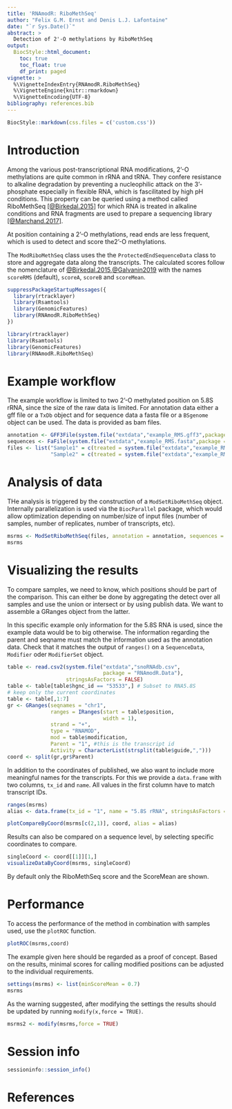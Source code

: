 ```yaml
---
title: 'RNAmodR: RiboMethSeq'
author: "Felix G.M. Ernst and Denis L.J. Lafontaine"
date: "`r Sys.Date()`"
abstract: >
  Detection of 2'-O methylations by RiboMethSeq
output:
  BiocStyle::html_document:
    toc: true
    toc_float: true
    df_print: paged
vignette: >
  %\VignetteIndexEntry{RNAmodR.RiboMethSeq}
  %\VignetteEngine{knitr::rmarkdown}
  %\VignetteEncoding{UTF-8}
bibliography: references.bib
---
```


```r
BiocStyle::markdown(css.files = c('custom.css'))
```

# Introduction

Among the various post-transcriptional RNA modifications, 2'-O methylations are
quite common in rRNA and tRNA. They confere resistance to alkaline degradation
by preventing a nucleophilic attack on the 3'-phosphate especially in flexible
RNA, which is fascilitated by high pH conditions. This property can be queried
using a method called RiboMethSeq [[@Birkedal.2015]](#References) for which RNA
is treated in alkaline conditions and RNA fragments are used to prepare a
sequencing library [[@Marchand.2017]](#References).

At position containing a 2'-O methylations, read ends are less frequent, which
is used to detect and score the2'-O methylations.

The `ModRiboMethSeq` class uses the the `ProtectedEndSequenceData` class to
store and aggregate data along the transcripts. The calculated scores follow the
nomenclature of [@Birkedal.2015,@Galvanin2019](#References) with the names `scoreRMS`
(default), `scoreA`, `scoreB` and `scoreMean`.

```r
suppressPackageStartupMessages({
  library(rtracklayer)
  library(Rsamtools)
  library(GenomicFeatures)
  library(RNAmodR.RiboMethSeq)
})
```
```r
library(rtracklayer)
library(Rsamtools)
library(GenomicFeatures)
library(RNAmodR.RiboMethSeq)
```

# Example workflow

The example workflow is limited to two 2'-O methylated position on 5.8S rRNA,
since the size of the raw data is limited. For annotation data either a gff file
or a `TxDb` object and for sequence data a fasta file or a `BSgenome` object can
be used. The data is provided as bam files.

```r
annotation <- GFF3File(system.file("extdata","example_RMS.gff3",package = "RNAmodR.Data"))
sequences <- FaFile(system.file("extdata","example_RMS.fasta",package = "RNAmodR.Data"))
files <- list("Sample1" = c(treated = system.file("extdata","example_RMS1.bam",package = "RNAmodR.Data")),
              "Sample2" = c(treated = system.file("extdata","example_RMS2.bam",package = "RNAmodR.Data")))
```

# Analysis of data

THe analysis is triggered by the construction of a `ModSetRiboMethSeq` object.
Internally parallelization is used via the `BiocParallel` package, which would
allow optimization depending on number/size of input files (number of samples,
number of replicates, number of transcripts, etc).

```r
msrms <- ModSetRiboMethSeq(files, annotation = annotation, sequences = sequences)
msrms
```

# Visualizing the results

To compare samples, we need to know, which positions should be part of the
comparison. This can either be done by aggregating the detect over all samples
and use the union or intersect or by using publish data. We want to assemble
a GRanges object from the latter. 

In this specific example only information for the 5.8S RNA is used, since the
example data would be to big otherwise. The information regarding the parent and
seqname must match the information used as the annotation data. Check that it
matches the output of `ranges()` on a `SequenceData`, `Modifier` oder
`ModifierSet` object.

```r
table <- read.csv2(system.file("extdata","snoRNAdb.csv",
                               package = "RNAmodR.Data"),
                   stringsAsFactors = FALSE)
table <- table[table$hgnc_id == "53533",] # Subset to RNA5.8S
# keep only the current coordinates
table <- table[,1:7]
gr <- GRanges(seqnames = "chr1",
              ranges = IRanges(start = table$position,
                               width = 1),
              strand = "+",
              type = "RNAMOD",
              mod = table$modification,
              Parent = "1", #this is the transcript id
              Activity = CharacterList(strsplit(table$guide,",")))
coord <- split(gr,gr$Parent)
```

In addition to the coordinates of published, we also want to include more 
meaningful names for the transcripts. For this we provide a `data.frame` with
two columns, `tx_id` and `name`. All values in the first column have to match
transcript IDs.

```r
ranges(msrms)
alias <- data.frame(tx_id = "1", name = "5.8S rRNA", stringsAsFactors = FALSE)
```

```r
plotCompareByCoord(msrms[c(2,1)], coord, alias = alias)
```

Results can also be compared on a sequence level, by selecting specific 
coordinates to compare.

```r
singleCoord <- coord[[1]][1,]
visualizeDataByCoord(msrms, singleCoord)
```

By default only the RiboMethSeq score and the ScoreMean are shown.

# Performance

To access the performance of the method in combination with samples used, use
the `plotROC` function.

```r
plotROC(msrms,coord)
```

The example given here should be regarded as a proof of concept. Based on the
results, minimal scores for calling modified positions can be adjusted to the
individual requirements.

```r
settings(msrms) <- list(minScoreMean = 0.7)
msrms
```

As the warning suggested, after modifying the settings the results should be 
updated by running `modify(x,force = TRUE)`.

```r
msrms2 <- modify(msrms,force = TRUE)
```

# Session info

```r
sessioninfo::session_info()
```

# References<a name="References"></a>